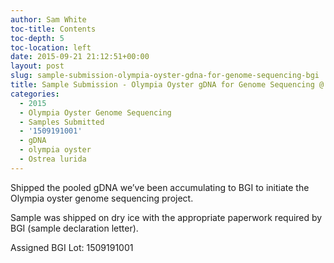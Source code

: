 ```yaml
---
author: Sam White
toc-title: Contents
toc-depth: 5
toc-location: left
date: 2015-09-21 21:12:51+00:00
layout: post
slug: sample-submission-olympia-oyster-gdna-for-genome-sequencing-bgi
title: Sample Submission - Olympia Oyster gDNA for Genome Sequencing @ BGI
categories:
  - 2015
  - Olympia Oyster Genome Sequencing
  - Samples Submitted
  - '1509191001'
  - gDNA
  - olympia oyster
  - Ostrea lurida
---
```


Shipped the pooled gDNA we've been accumulating to BGI to initiate the Olympia oyster genome sequencing project.

Sample was shipped on dry ice with the appropriate paperwork required by BGI (sample declaration letter).

Assigned BGI Lot: 1509191001
